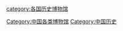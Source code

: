 [[category:各国历史博物馆|category:各国历史博物馆]]
[[Category:中国各类博物馆|Category:中国各类博物馆]]
[[Category:中国历史|Category:中国历史]]